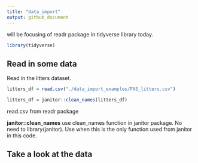 ```yaml
---
title: "data_import"
output: github_document
---
```


will be focusing of readr package in tidyverse library today.

```r
library(tidyverse)
```

## Read in some data

Read in the litters dataset.

```r
litters_df = read.csv("./data_import_examples/FAS_litters.csv")

litters_df = janitor::clean_names(litters_df)
```

read.csv from readr package

**janitor::clean_names** use clean_names function in janitor package. No need to library(janitor). Use when this is the only function used from janitor in this code.


## Take a look at the data 


